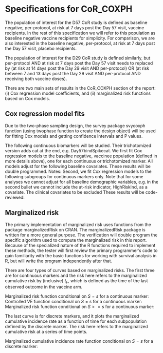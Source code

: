 \newcommand{\studyname}{mock}
\newcommand{\pathCoRoutput}{output}

# Specifications for CoR_COXPH

The population of interest for the D57 CoR study is defined as baseline negative, per-protocol, at risk at 7 days post the Day 57 visit, vaccine recipients. In the rest of this specification we will refer to this population as baseline negative vaccine recipients for simplicity. For comparison, we are also interested in the baseline negative, per-protocol, at risk at 7 days post the Day 57 visit, placebo recipients.

The population of interest for the D29 CoR study is defined similarly, but per-protocol AND at risk at 7 days post the Day 57 visit needs to replaced by (at risk at 14 days post the Day 29 visit AND per-protocol) OR (at risk between 7 and 13 days post the Day 29 visit AND per-protocol AND receiving both vaccine doses).



There are two main sets of results in the CoR_COXPH section of the report: (i) Cox regression model coefficients, and (ii) marginalized risk functions based on Cox models. 

## Cox regression model fits

Due to the two-phase sampling design, the survey package svycoxph function (using twophase function to create the design object) will be used for fitting Cox models and getting confidence intervals and P values. 

The following continuous biomarkers will be studied. Their trichotomized version adds cat at the end, e.g. Day57bindSpikecat.
\begin{itemize}
    \item Day57bindSpike
    \item Day57bindRBD
    \item Day57pseudoneutid50
    \item Day57pseudoneutid80.
\end{itemize}

We first fit Cox regression models to the baseline negative, vaccinee population (defined in more details above), one for each continuous or trichotomized marker. All models adjust for the following baseline covariates. These results will be double programmed.
\begin{itemize}
    \item at risk or not
    \item community of color or not
    \item age (to be replace by SL risk score)
\end{itemize}

Notes:
\begin{itemize}
    \item The No. at-risk in the trichotomized table are weighted estimates based on the phase 2 samples.
    \item The q-values and FWER are computed using Sue Li's implementation of the Westfall and Young permutation-based method (kyotil::p.adj.perm) for the continuous and trichotomized markers together. We verify Sue's implementation through a Monte Carlo study that is outside of this verification plan.
\end{itemize}

<!-- \clearpage -->
<!-- The following two tables contain results to be verified, one for the continuous markers and the other for the trichotomized markers. -->

<!-- \begin{center} -->
<!--     \input{../output/CoR_D57_univariable_svycoxph_pretty_\studyname}\\ -->
<!--     \vspace{10pt} -->
<!--     \setlength{\tabcolsep}{.5ex} -->
<!--     \input{../output/CoR_D57_univariable_svycoxph_cat_pretty_\studyname}\\ -->
<!-- \end{center} -->
<!-- Average follow-up time \input{../output/CoR_D57_mean_followup_time_vacc_\studyname} days, maximum follow-up time \input{../output/CoR_D57_max_followup_time_vacc_\studyname} days. -->

<!-- $\ast\ast$ No. at-risk = number of per-protocol baseline negative vaccine recipients at-risk for COVID at 7 days post Day 57 visit; no. cases = number of this cohort with an observed COVID endpoints.  -->

<!-- $\ast\ast\ast$ Generalized Wald-test p-value of the null hypothesis that the hazard rate is constant across the Lower, Middle, and Upper tertile groups. -->


Second, we fit Cox regression models to the following subgroups for continuous markers only. Note that for some analyses we cannot adjust for all baseline demographic variables, e.g. in the second bullet we cannot include the at-risk indicator, HighRiskInd, as a covariate. The clinical covariates to be excluded  These results will be code-reviewed.
\begin{itemize}
    \item age >= 65
    \item age<65 and at risk (-HighRiskInd)
    \item age<65 and not at risk (-HighRiskInd)
    \item at risk (-HighRiskInd)
    \item Not at risk (-HighRiskInd)
    \item Comm of color (-MinorityInd)
    \item White non-Hispanic (-MinorityInd)
    \item Men
    \item Women
\end{itemize}



## Marginalized risk

The primary implementation of marginalized risk uses functions from the package marginalizedRisk on CRAN. The marginalizedRisk package is written for a more general purpose. The verification will double program the specific algorithm used to compute the marginalized risk in this report. Because of the specialized nature of the R functions required to implement these methods, the tester will first review the primary programmer's code to gain familiarity with the basic functions for working with survival analysis in R, but will write the program independently after that.

There are four types of curves based on marginalized risks. The first three are for continuous markers and the risk here refers to the marginalized cumulative risk by (inclusive) $t_F$, which is defined as the time of the last observed outcome in the vaccine arm.


Marginalized risk function conditional on $S=s$ for a continuous marker:
\begin{itemize}
  \item Fit a two-phase Cox model to the baseline negative vaccine recipients with baseline covariates and the continuous marker
  \item For each $s$,
  \begin{itemize}
    \item Compute the risk for all phase 2 subjects, but with their marker value set to $s$ instead of their original $S$
    \item Return the weighted mean of the risk
  \end{itemize}
\end{itemize}

Controlled VE function conditional on $S=s$ for a continuous marker:
\begin{itemize}
  \item Fit a two-phase Cox model to the baseline negative vaccine recipients with baseline covariates and the continuous marker 
  \item For each $s$,
  \begin{itemize}
    \item Compute the risk for all phase 2 subjects, but with their marker value set to $s$ instead of their original $S$
    \item Return  1-  (weighted mean of the risk) / (placebo overall risk)
  \end{itemize}
\end{itemize}

Marginalized risk function conditional on $S>=s$ for a continuous marker:
\begin{itemize}
  \item For each $s$,
  \begin{itemize}
    \item Fit a two-phase Cox model to the baseline negative vaccine recipients with baseline covariates using the subset of samples satisfying $S>=s$
    \item Compute the risk for all phase 2 subjects, not just the subset with $S>=s$
    \item Return the weighted mean of the risk
  \end{itemize}
\end{itemize}

The last curve is for discrete markers, and it plots the marginalized cumulative incidence rate as a function of time for each subpopulation defined by the discrete marker. The risk here refers to the marginalized cumulative risk at a series of time points.

Marginalized cumulative incidence rate function conditional on $S=s$ for a discrete marker:
\begin{itemize}
  \item Fit a two-phase Cox model to the baseline negative vaccine recipients with baseline covariates and the discrete marker
  \item For each $s$,
  \begin{itemize}
    \item For each time $t$ of interest,
    \begin{itemize}
      \item Compute the risk by (inclusive) time $t$ for all phase 2 subjects, but with their marker value set to $s$ instead of their original $S$
      \item Return the weighted mean of the risk
    \end{itemize}
  \end{itemize}
\end{itemize}



